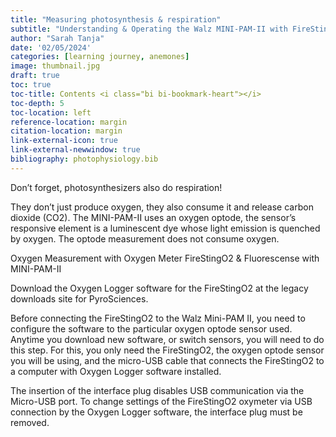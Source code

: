 ```yaml
---
title: "Measuring photosynthesis & respiration"
subtitle: "Understanding & Operating the Walz MINI-PAM-II with FireSting02"
author: "Sarah Tanja"
date: '02/05/2024'
categories: [learning journey, anemones]
image: thumbnail.jpg
draft: true
toc: true
toc-title: Contents <i class="bi bi-bookmark-heart"></i>
toc-depth: 5
toc-location: left
reference-location: margin
citation-location: margin
link-external-icon: true
link-external-newwindow: true
bibliography: photophysiology.bib
---
```


Don't forget, photosynthesizers also do respiration!

They don't just produce oxygen, they also consume it and release carbon dioxide (CO2). The MINI-PAM-II uses an oxygen optode, the sensor's responsive element is a luminescent dye whose light emission is quenched by oxygen. The optode measurement does not consume oxygen.

Oxygen Measurement with Oxygen Meter FireStingO2 & Fluorescense with MINI-PAM-II

Download the Oxygen Logger software for the FireStingO2 at the legacy downloads site for PyroSciences.

Before connecting the FireStingO2 to the Walz Mini-PAM II, you need to configure the software to the particular oxygen optode sensor used. Anytime you download new software, or switch sensors, you will need to do this step. For this, you only need the FireStingO2, the oxygen optode sensor you will be using, and the micro-USB cable that connects the FireStingO2 to a computer with Oxygen Logger software installed.

The insertion of the interface plug disables USB communication via the Micro-USB port. To change settings of the FireStingO2 oxymeter via USB connection by the Oxygen Logger software, the interface plug must be removed.
